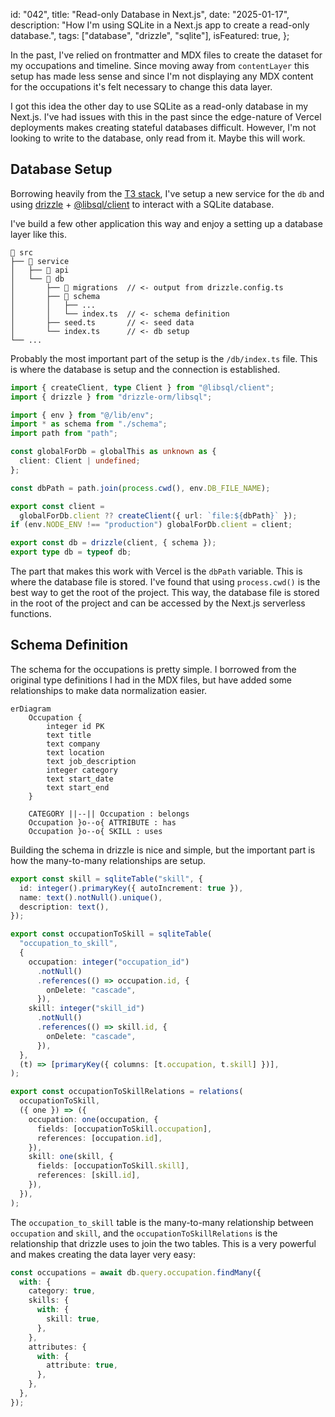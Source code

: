   id: "042",
  title: "Read-only Database in Next.js",
  date: "2025-01-17",
  description:
    "How I'm using SQLite in a Next.js app to create a read-only database.",
  tags: ["database", "drizzle", "sqlite"],
  isFeatured: true,
};

In the past, I've relied on frontmatter and MDX files to create the dataset for
my occupations and timeline. Since moving away from `contentLayer` this setup
has made less sense and since I'm not displaying any MDX content for the
occupations it's felt necessary to change this data layer.

I got this idea the other day to use SQLite as a read-only database in my
Next.js. I've had issues with this in the past since the edge-nature of Vercel
deployments makes creating stateful databases difficult. However, I'm not
looking to write to the database, only read from it. Maybe this will work.

## Database Setup

Borrowing heavily from the [T3 stack](https://create.t3.gg/), I've setup a new
service for the `db` and using [drizzle](https://orm.drizzle.team/) +
[@libsql/client](https://github.com/tursodatabase/libsql-client-ts) to interact
with a SQLite database.

I've build a few other application this way and enjoy a setting up a database
layer like this.

```text
📂 src
├── 📂 service
│   ├── 📁 api
│   └── 📁 db
│       ├── 📁 migrations  // <- output from drizzle.config.ts
│       ├── 📁 schema
│       │   ├── ...
│       │   └── index.ts  // <- schema definition
│       ├── seed.ts       // <- seed data
│       └── index.ts      // <- db setup
└── ...
```

Probably the most important part of the setup is the `/db/index.ts` file. This
is where the database is setup and the connection is established.

```typescript showLineNumbers {12} title="src/service/db/index.ts"
import { createClient, type Client } from "@libsql/client";
import { drizzle } from "drizzle-orm/libsql";

import { env } from "@/lib/env";
import * as schema from "./schema";
import path from "path";

const globalForDb = globalThis as unknown as {
  client: Client | undefined;
};

const dbPath = path.join(process.cwd(), env.DB_FILE_NAME);

export const client =
  globalForDb.client ?? createClient({ url: `file:${dbPath}` });
if (env.NODE_ENV !== "production") globalForDb.client = client;

export const db = drizzle(client, { schema });
export type db = typeof db;
```

The part that makes this work with Vercel is the `dbPath` variable. This is
where the database file is stored. I've found that using `process.cwd()` is the
best way to get the root of the project. This way, the database file is stored
in the root of the project and can be accessed by the Next.js serverless
functions.

## Schema Definition

The schema for the occupations is pretty simple. I borrowed from the original
type definitions I had in the MDX files, but have added some relationships to
make data normalization easier.

```mermaid
erDiagram
    Occupation {
        integer id PK
        text title
        text company
        text location
        text job_description
        integer category
        text start_date
        text start_end
    }

    CATEGORY ||--|| Occupation : belongs
    Occupation }o--o{ ATTRIBUTE : has
    Occupation }o--o{ SKILL : uses
```

Building the schema in drizzle is nice and simple, but the important part is how
the many-to-many relationships are setup.

```typescript {2, 15-19, 31-34}
export const skill = sqliteTable("skill", {
  id: integer().primaryKey({ autoIncrement: true }),
  name: text().notNull().unique(),
  description: text(),
});

export const occupationToSkill = sqliteTable(
  "occupation_to_skill",
  {
    occupation: integer("occupation_id")
      .notNull()
      .references(() => occupation.id, {
        onDelete: "cascade",
      }),
    skill: integer("skill_id")
      .notNull()
      .references(() => skill.id, {
        onDelete: "cascade",
      }),
  },
  (t) => [primaryKey({ columns: [t.occupation, t.skill] })],
);

export const occupationToSkillRelations = relations(
  occupationToSkill,
  ({ one }) => ({
    occupation: one(occupation, {
      fields: [occupationToSkill.occupation],
      references: [occupation.id],
    }),
    skill: one(skill, {
      fields: [occupationToSkill.skill],
      references: [skill.id],
    }),
  }),
);
```

The `occupation_to_skill` table is the many-to-many relationship between
`occupation` and `skill`, and the `occupationToSkillRelations` is the
relationship that drizzle uses to join the two tables. This is a very powerful
and makes creating the data layer very easy:

```typescript {4-8}
const occupations = await db.query.occupation.findMany({
  with: {
    category: true,
    skills: {
      with: {
        skill: true,
      },
    },
    attributes: {
      with: {
        attribute: true,
      },
    },
  },
});
```
